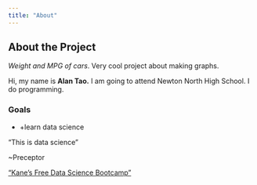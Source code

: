 ```yaml
---
title: "About"
---
```


## About the Project

*Weight and MPG of cars*. Very cool project about making graphs.

Hi, my name is **Alan Tao.** I am going to attend Newton North High School. I do programming.

### Goals

-   +learn data science

"This is data science"

\~Preceptor

["Kane's Free Data Science Bootcamp"](https://bootcamp.davidkane.info)

